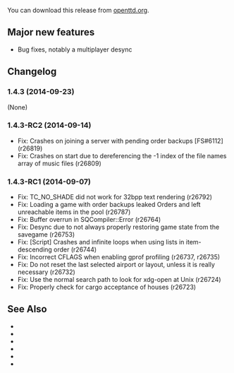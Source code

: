 {{en/-}}
{{en/OTTDVersions}}
{{en/release|prev=OpenTTD 1.4.2|next=OpenTTD 1.4.4|date=2014-09-23}}

You can download this release from [http://www.openttd.org/en/download-stable/1.4.3 openttd.org].

==Major new features==
* Bug fixes, notably a multiplayer desync

==Changelog==
===1.4.3 (2014-09-23)===
(None)


===1.4.3-RC2 (2014-09-14)===
* Fix: Crashes on joining a server with pending order backups [FS#6112] (r26819)
* Fix: Crashes on start due to dereferencing the -1 index of the file names array of music files (r26809)

===1.4.3-RC1 (2014-09-07)===
* Fix: TC_NO_SHADE did not work for 32bpp text rendering (r26792)
* Fix: Loading a game with order backups leaked Orders and left unreachable items in the pool (r26787)
* Fix: Buffer overrun in SQCompiler::Error (r26764)
* Fix: Desync due to not always properly restoring game state from the savegame (r26753)
* Fix: [Script] Crashes and infinite loops when using lists in item-descending order {{en/Flyspray|6085}} (r26744)
* Fix: Incorrect CFLAGS when enabling gprof profiling (r26737, r26735)
* Fix: Do not reset the last selected airport or layout, unless it is really necessary {{en/Flyspray|6083}} (r26732)
* Fix: Use the normal search path to look for xdg-open at Unix {{en/Flyspray|6077}} (r26724)
* Fix: Properly check for cargo acceptance of houses {{en/Flyspray|5997}} (r26723)

==See Also==
* {{en/Forum|topic=71310|Forum topic for 1.4.3}}
* {{en/OTTDNewsArticle|210|The 1.4.3 news article}}
* {{en/Forum|topic=71267|Forum topic for 1.4.3-RC2}}
* {{en/OTTDNewsArticle|209|The 1.4.3-RC2 news article}}
* {{en/Forum|topic=71233|Forum topic for 1.4.3-RC1}}
* {{en/OTTDNewsArticle|208|The 1.4.3-RC1 news article}}